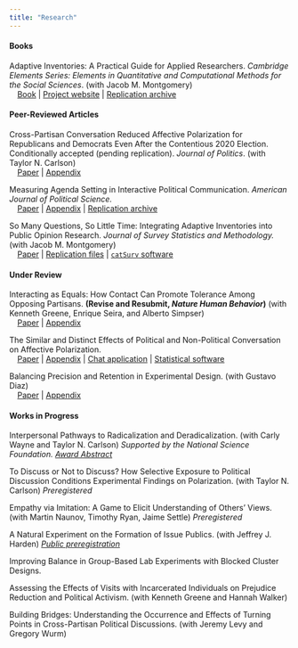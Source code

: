 ```yaml
---
title: "Research"
---
```



#### **Books**

Adaptive Inventories: A Practical Guide for Applied Researchers. *Cambridge Elements Series: Elements in Quantitative and Computational Methods for the Social Sciences*. (with Jacob M. Montgomery)\
$\;\;\;$ [Book](https://www.cambridge.org/core/elements/abs/adaptive-inventories/56F7F734D6A22261D7BD2887CA9E8F97){target="_blank"} | [Project website](https://catsurv.com/){target="_blank"} | [Replication archive](https://codeocean.com/capsule/2685679/tree/v2){target="_blank"}

#### **Peer-Reviewed Articles**

Cross-Partisan Conversation Reduced Affective Polarization for Republicans and Democrats Even After the Contentious 2020 Election. Conditionally accepted (pending replication). *Journal of Politics*. (with Taylor N. Carlson)\
$\;\;\;$ [Paper](files/rossiter_carlson_threat_contact_letter.pdf){target="_blank"} | [Appendix](files/rossiter_carlson_threat_contact_appendix.pdf){target="_blank"}

Measuring Agenda Setting in Interactive Political Communication. *American Journal of Political Science.*\
$\;\;\;$ [Paper](https://onlinelibrary.wiley.com/doi/abs/10.1111/ajps.12653){target="_blank"} | [Appendix](files/agenda_setting_appendix.pdf){target="_blank"} | [Replication archive](https://doi.org/10.7910/DVN/MYM5OB){target="_blank"}

So Many Questions, So Little Time: Integrating Adaptive Inventories into Public Opinion Research. *Journal of Survey Statistics and Methodology.* (with Jacob M. Montgomery) \
$\;\;\;$ [Paper](https://doi.org/10.1093/jssam/smz027){target="_blank"} | [Replication files](https://doi.org/10.7910/DVN/BRJAPZ){target="_blank"} | [`catSurv` software](https://cran.r-project.org/package=catSurv){target="_blank"}


#### **Under Review**

Interacting as Equals: How Contact Can Promote Tolerance Among Opposing Partisans. **(Revise and Resubmit, *Nature Human Behavior*)** (with Kenneth Greene, Enrique Seira, and Alberto Simpser)\
$\;\;\;$ [Paper](files/equalstatuscontact.pdf){target="_blank"} | [Appendix](files/equalstatuscontact_appendix.pdf){target="_blank"}

The Similar and Distinct Effects of Political and Non-Political Conversation on Affective Polarization.\
$\;\;\;$ [Paper](files/conversations.pdf){target="_blank"} | [Appendix](files/conversations_appendix.pdf){target="_blank"} | [Chat application](https://chatter-washu.herokuapp.com/){target="_blank"} | [Statistical software](https://github.com/erossiter/blockclustr){target="_blank"}

Balancing Precision and Retention in Experimental Design. (with Gustavo Diaz) \
$\;\;\;$ [Paper](files/precision.pdf){target="_blank"} | [Appendix](files/precision_appendix.pdf){target="_blank"}


#### **Works in Progress**

Interpersonal Pathways to Radicalization and Deradicalization. (with Carly Wayne and Taylor N. Carlson) *Supported by the National Science Foundation.* [*Award Abstract*](https://www.nsf.gov/awardsearch/showAward?AWD_ID=2241835&HistoricalAwards=false){target="_blank"} 

To Discuss or Not to Discuss? How Selective Exposure to Political Discussion Conditions Experimental Findings on Polarization. (with Taylor N. Carlson) *Preregistered*

Empathy via Imitation: A Game to Elicit Understanding of Others' Views. (with Martin Naunov, Timothy Ryan, Jaime Settle) *Preregistered*

A Natural Experiment on the Formation of Issue Publics. (with Jeffrey J. Harden) [*Public preregistration*](https://osf.io/y9m6b/){target="_blank"}

Improving Balance in Group-Based Lab Experiments with Blocked Cluster Designs.

Assessing the Effects of Visits with Incarcerated Individuals on Prejudice Reduction and Political Activism. (with Kenneth Greene and Hannah Walker)

Building Bridges: Understanding the Occurrence and Effects of Turning Points in Cross-Partisan Political Discussions. (with Jeremy Levy and Gregory Wurm)

<!-- How to Conduct Group Discussion Experiments Online. -->


